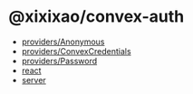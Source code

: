 # @xixixao/convex-auth

- [providers/Anonymous](docs/providers/Anonymous.mdx)
- [providers/ConvexCredentials](docs/providers/ConvexCredentials.mdx)
- [providers/Password](docs/providers/Password.mdx)
- [react](docs/react.mdx)
- [server](docs/server.mdx)
